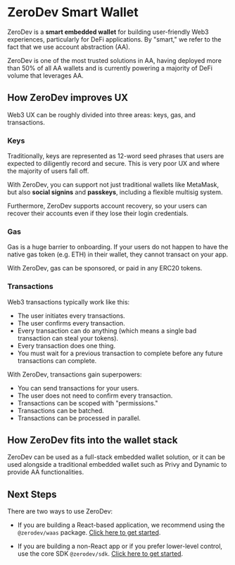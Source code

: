 # ZeroDev Smart Wallet

ZeroDev is a **smart embedded wallet** for building user-friendly Web3 experiences, particularly for DeFi applications.  By "smart," we refer to the fact that we use account abstraction (AA).

ZeroDev is one of the most trusted solutions in AA, having deployed more than 50% of all AA wallets and is currently powering a majority of DeFi volume that leverages AA.

## How ZeroDev improves UX

Web3 UX can be roughly divided into three areas: keys, gas, and transactions.

### Keys

Traditionally, keys are represented as 12-word seed phrases that users are expected to diligently record and secure.  This is very poor UX and where the majority of users fall off.

With ZeroDev, you can support not just traditional wallets like MetaMask, but also **social signins** and **passkeys**, including a flexible multisig system.

Furthermore, ZeroDev supports account recovery, so your users can recover their accounts even if they lose their login credentials.

### Gas

Gas is a huge barrier to onboarding.  If your users do not happen to have the native gas token (e.g. ETH) in their wallet, they cannot transact on your app.

With ZeroDev, gas can be sponsored, or paid in any ERC20 tokens.

### Transactions

Web3 transactions typically work like this:

- The user initiates every transactions.
- The user confirms every transaction.
- Every transaction can do anything (which means a single bad transaction can steal your tokens).
- Every transaction does one thing.
- You must wait for a previous transaction to complete before any future transactions can complete.

With ZeroDev, transactions gain superpowers:

- You can send transactions for your users.
- The user does not need to confirm every transaction.
- Transactions can be scoped with "permissions."
- Transactions can be batched.
- Transactions can be processed in parallel.

## How ZeroDev fits into the wallet stack

ZeroDev can be used as a full-stack embedded wallet solution, or it can be used alongside a traditional embedded wallet such as Privy and Dynamic to provide AA functionalities.

## Next Steps

There are two ways to use ZeroDev:

- If you are building a React-based application, we recommend using the `@zerodev/waas` package.  [Click here to get started](/smart-wallet/quickstart-react).

- If you are building a non-React app or if you prefer lower-level control, use the core SDK `@zerodev/sdk`.  [Click here to get started](/smart-wallet/quickstart-core).
